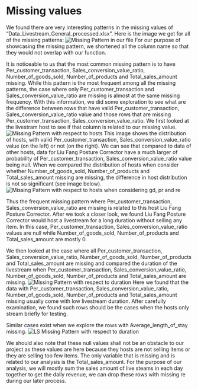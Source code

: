 # Missing values

We found there are very interesting patterns in the missing values of "Data_Livestream_General_processed.xlsx". Here is the image we get for all of the missing patterns:
![Missing Pattern in our file](pics/Missing Patterns.png)
For our purpose of showcasing the missing pattern, we shortened all the column name so that they would not overlap with our function. 

It is noticeable to us that the most common missing pattern is to have Per_customer_transaction, Sales_conversion_value_ratio, Number_of_goods_sold, Number_of_products and Total_sales_amount missing. While this pattern is the most frequent among all the missing patterns, the case where only Per_customer_transaction and Sales_conversion_value_ratio are missing is almost at the same missing frequency.
With this information, we did some exploration to see what are the difference between rows that have valid Per_customer_transaction, Sales_conversion_value_ratio value and those rows that are missing Per_customer_transaction, Sales_conversion_value_ratio. We first looked at the livestram host to see if that column is related to our missing value. 
![Missing Pattern with respect to hosts](pics/missing pattern with hosts.png)
This image shows the distribution of hosts, with valid Per_customer_transaction, Sales_conversion_value_ratio value (on the left) or not (on the right). We can see that compared to data of other hosts, data for Liu Fang Posture Corrector have a much larger of probability of Per_customer_transaction, Sales_conversion_value_ratio value being null. When we compared the distribution of hosts when consider whether Number_of_goods_sold, Number_of_products and Total_sales_amount missing are missing, the difference in host distribution is not so significant (see image below). 
![Missing Pattern with respect to hosts when considering gd, pr and re](pics/missing patterns with hosts not significance.png)

Thus the frequent missing pattern where Per_customer_transaction, Sales_conversion_value_ratio are missing is related to this host Liu Fang Posture Corrector. After we took a closer look, we found Liu Fang Posture Corrector would host a livestream for a long duration without selling any item. In this case, Per_customer_transaction, Sales_conversion_value_ratio values are null while Number_of_goods_sold, Number_of_products and Total_sales_amount are mostly 0. 

We then looked at the case where all Per_customer_transaction, Sales_conversion_value_ratio, Number_of_goods_sold, Number_of_products and Total_sales_amount are missing and compared the duration of the livestream when Per_customer_transaction, Sales_conversion_value_ratio, Number_of_goods_sold, Number_of_products and Total_sales_amount are missing. 
![Missing Pattern with respect to duration](pics/missing pattern with respect to duration.png)
Here we found that the data with Per_customer_transaction, Sales_conversion_value_ratio, Number_of_goods_sold, Number_of_products and Total_sales_amount missing usually come with low livestream duration. After carefully examination, we found such rows should be the cases when the hosts only stream briefly for testing. 

Similar cases exist when we explore the rows with Average_length_of_stay missing. 
![LS Missing Pattern with respect to duration](pics/missing pattern with duration ls missing.png)

We should also note that these null values shall not be an obstacle to our project as these values are here because they hosts are not selling items or they are selling too few items. The only variable that is missing and is related to our analysis is the Total_sales_amount. For the purpose of our analysis, we will mostly sum the sales amount of live steams in each day together to get the daily revenue, we can drop these rows with missing re during our later process.